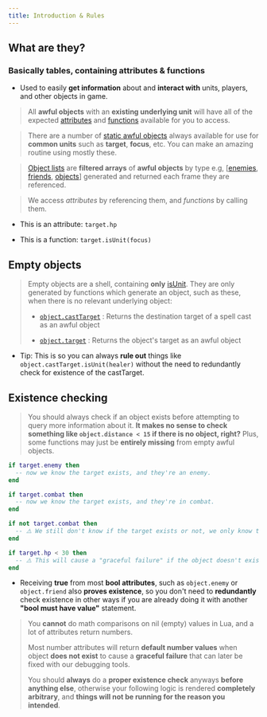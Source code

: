 ```yaml
---
title: Introduction & Rules
---
```

## What are they?

### Basically tables, containing attributes & functions

- Used to easily **get information** about and **interact with** units, players, and other objects in game.

> All **awful objects** with an **existing underlying unit** will have all of the expected [attributes](object-attributes.md) and [functions](object-functions.md) available for you to access.

> There are a number of [static awful objects](/static-objects.md) always available for use for **common units** such as **target**, **focus**, etc. You can make an amazing routine using mostly these.

> [Object lists](object-lists.md) are **filtered arrays** of **awful objects** by type e.g, [[enemies](/object-lists.md?id=enemies), [friends](/object-lists.md?id=friends), [objects](/object-lists.md?id=objects)] generated and returned each frame they are referenced.

> We access _attributes_ by referencing them, and _functions_ by calling them.

- This is an attribute: `target.hp`

- This is a function: `target.isUnit(focus)`

## Empty objects

> Empty objects are a shell, containing **only** [isUnit](/object-functions?id=isUnit). They are only generated by functions which generate an object, such as these, when there is no relevant underlying object:
>
> - [`object.castTarget`](/object-attributes?id=casttarget) : Returns the destination target of a spell cast as an awful object
>
> - [`object.target`](/object-attributes.md?id=target) : Returns the object's target as an awful object

- Tip: This is so you can always **rule out** things like `object.castTarget.isUnit(healer)` without the need to redundantly check for existence of the castTarget.

## Existence checking

> You should always check if an object exists before attempting to query more information about it. **It makes no sense to check something like `object.distance < 15` if there is no object, right?** Plus, some functions may just be **entirely missing** from empty awful objects.

```lua
if target.enemy then
  -- now we know the target exists, and they're an enemy.
end

if target.combat then
  -- now we know the target exists, and they're in combat.
end

if not target.combat then
  -- ⚠️ We still don't know if the target exists or not, we only know that if they do exist, they aren't in combat. ⚠️
end

if target.hp < 30 then
  -- ⚠️ This will cause a "graceful failure" if the object doesn't exist. It won't break your routine, but the code here may or may not run, based on the comparison type. What we know for sure is it's not working as we intended! ⚠️
end
```

- Receiving **true** from most **bool attributes**, such as `object.enemy` or `object.friend` also **proves existence**, so you don't need to **redundantly** check existence in other ways if you are already doing it with another **"bool must have value"** statement.

> You **cannot** do math comparisons on nil (empty) values in Lua, and a lot of attributes return numbers.
>
> Most number attributes will return **default number values** when object **does not exist** to cause a **graceful failure** that can later be fixed with our debugging tools.
>
> You should **always** do a **proper existence check** anyways **before anything else**, otherwise your following logic is rendered **completely arbitrary**, and **things will not be running for the reason you intended**.
